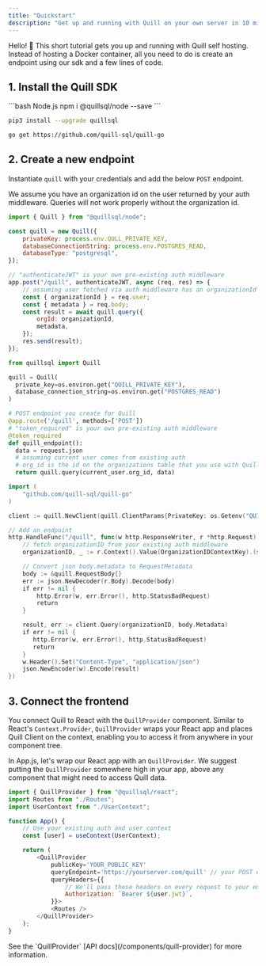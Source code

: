 ```yaml
---
title: "Quickstart"
description: "Get up and running with Quill on your own server in 10 minutes"
---
```


Hello! 👋 This short tutorial gets you up and running with Quill self hosting. Instead of hosting a Docker container, all you need to do is create an endpoint using our sdk and a few lines of code.

## 1. Install the Quill SDK

<CodeGroup>
```bash Node.js
npm i @quillsql/node --save
```

```bash Python
pip3 install --upgrade quillsql
```

```bash Go
go get https://github.com/quill-sql/quill-go
```

</CodeGroup>

## 2. Create a new endpoint

Instantiate `quill` with your credentials and add the below `POST` endpoint.

<Info>
	We assume you have an organization id on the user returned by your auth
	middleware. Queries will not work properly without the organization id.
</Info>

<CodeGroup>

```js Node
import { Quill } from "@quillsql/node";

const quill = new Quill({
	privateKey: process.env.QULL_PRIVATE_KEY,
	databaseConnectionString: process.env.POSTGRES_READ,
	databaseType: "postgresql",
});

// "authenticateJWT" is your own pre-existing auth middleware
app.post("/quill", authenticateJWT, async (req, res) => {
	// assuming user fetched via auth middleware has an organizationId
	const { organizationId } = req.user;
	const { metadata } = req.body;
	const result = await quill.query({
		orgId: organizationId,
		metadata,
	});
	res.send(result);
});
```

```python Python
from quillsql import Quill

quill = Quill(
  private_key=os.environ.get("QUILL_PRIVATE_KEY"),
  database_connection_string=os.environ.get("POSTGRES_READ")
)

# POST endpoint you create for Quill
@app.route('/quill', methods=['POST'])
# "token_required" is your own pre-existing auth middleware
@token_required
def quill_endpoint():
  data = request.json
  # assuming current user comes from existing auth
  # org_id is the id on the organizations table that you use with Quill (ex: organizations, businesses, companies, stores etc)
  return quill.query(current_user.org_id, data)
```

```go Go
import (
    "github.com/quill-sql/quill-go"
)

client := quill.NewClient(quill.ClientParams{PrivateKey: os.Getenv("QUILL_PRIVATE_KEY"), DatabaseConnectionString: os.Getenv("POSTGRES_READ")})

// Add an endpoint
http.HandleFunc("/quill", func(w http.ResponseWriter, r *http.Request) {
    // fetch organizationID from your existing auth middleware
    organizationID, _ := r.Context().Value(OrganizationIDContextKey).(string)

    // Convert json body.metadata to RequestMetadata
    body := &quill.RequestBody{}
    err := json.NewDecoder(r.Body).Decode(body)
    if err != nil {
        http.Error(w, err.Error(), http.StatusBadRequest)
        return
    }

    result, err := client.Query(organizationID, body.Metadata)
    if err != nil {
       http.Error(w, err.Error(), http.StatusBadRequest)
       return
    }
    w.Header().Set("Content-Type", "application/json")
    json.NewEncoder(w).Encode(result)
})
```

</CodeGroup>

## 3. Connect the frontend

You connect Quill to React with the `QuillProvider` component. Similar to React's `Context.Provider`, `QuillProvider` wraps your React app and places Quill Client on the context, enabling you to access it from anywhere in your component tree.

In App.js, let's wrap our React app with an `QuillProvider`. We suggest putting the `QuillProvider` somewhere high in your app, above any component that might need to access Quill data.

```js App.js
import { QuillProvider } from "@quillsql/react";
import Routes from "./Routes";
import UserContext from "./UserContext";

function App() {
	// Use your existing auth and user context
	const [user] = useContext(UserContext);

	return (
		<QuillProvider
			publicKey='YOUR_PUBLIC_KEY'
			queryEndpoint='https://yourserver.com/quill' // your POST endpoint
			queryHeaders={{
				// We'll pass these headers on every request to your endpoint
				Authorization: `Bearer ${user.jwt}`,
			}}>
			<Routes />
		</QuillProvider>
	);
}
```

<Tip>
	See the `QuillProvider` [API docs](/components/quill-provider) for more
	information.
</Tip>
